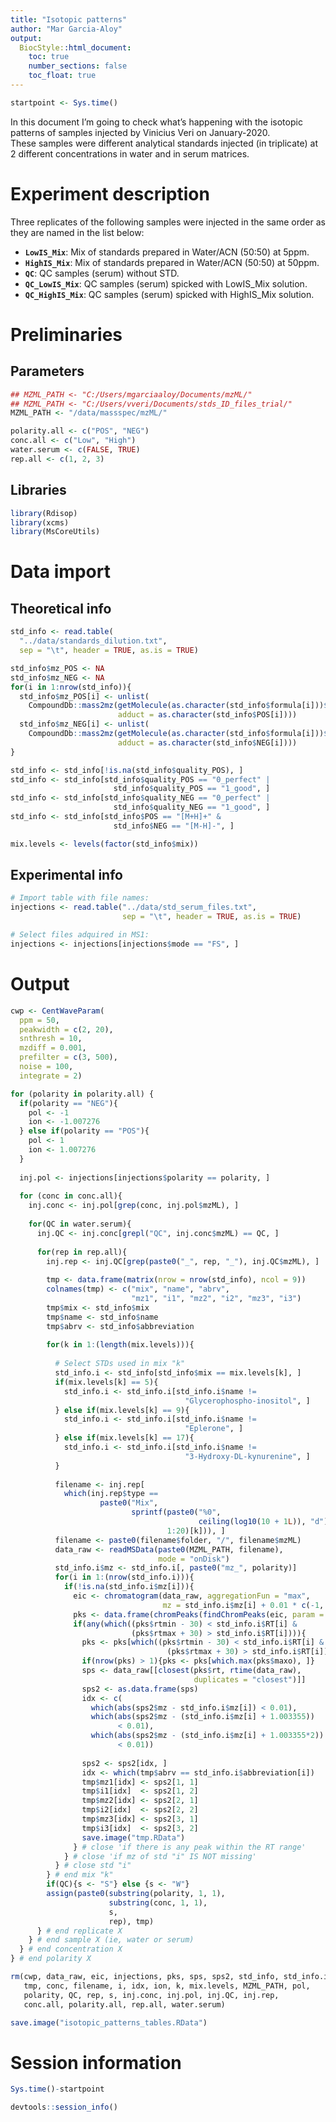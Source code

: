 ```yaml
---
title: "Isotopic patterns"
author: "Mar Garcia-Aloy"
output: 
  BiocStyle::html_document:
    toc: true
    number_sections: false
    toc_float: true
---
```


```r
startpoint <- Sys.time()
```

In this document I'm going to  check what's happening with the isotopic 
patterns of samples injected by Vinicius Veri on January-2020.   
These samples were different analytical standards injected (in triplicate) 
at 2 different concentrations in water and in serum matrices.


# Experiment description

Three replicates of the following samples were injected in the same 
order as they are named in the list below:  

- **`LowIS_Mix`**: Mix of standards prepared in Water/ACN (50:50) at 5ppm.     
- **`HighIS_Mix`**: Mix of standards prepared in Water/ACN (50:50) at 50ppm.  
- **`QC`**: QC samples (serum) without STD.  
- **`QC_LowIS_Mix`**: QC samples (serum) spicked with LowIS_Mix solution.  
- **`QC_HighIS_Mix`**: QC samples (serum) spicked with HighIS_Mix solution.  


# Preliminaries

## Parameters

```r
## MZML_PATH <- "C:/Users/mgarciaaloy/Documents/mzML/"
## MZML_PATH <- "C:/Users/vveri/Documents/stds_ID_files_trial/"
MZML_PATH <- "/data/massspec/mzML/"

polarity.all <- c("POS", "NEG") 
conc.all <- c("Low", "High")
water.serum <- c(FALSE, TRUE)
rep.all <- c(1, 2, 3)
```


## Libraries

```r
library(Rdisop)
library(xcms)
library(MsCoreUtils)
```


# Data import

## Theoretical info

```r
std_info <- read.table(
  "../data/standards_dilution.txt",
  sep = "\t", header = TRUE, as.is = TRUE)

std_info$mz_POS <- NA
std_info$mz_NEG <- NA
for(i in 1:nrow(std_info)){
  std_info$mz_POS[i] <- unlist(
    CompoundDb::mass2mz(getMolecule(as.character(std_info$formula[i]))$exactmass, 
                        adduct = as.character(std_info$POS[i])))
  std_info$mz_NEG[i] <- unlist(
    CompoundDb::mass2mz(getMolecule(as.character(std_info$formula[i]))$exactmass, 
                        adduct = as.character(std_info$NEG[i])))
}

std_info <- std_info[!is.na(std_info$quality_POS), ]
std_info <- std_info[std_info$quality_POS == "0_perfect" | 
                       std_info$quality_POS == "1_good", ]
std_info <- std_info[std_info$quality_NEG == "0_perfect" | 
                       std_info$quality_NEG == "1_good", ]
std_info <- std_info[std_info$POS == "[M+H]+" & 
                       std_info$NEG == "[M-H]-", ]

mix.levels <- levels(factor(std_info$mix))
```


## Experimental info

```r
# Import table with file names:
injections <- read.table("../data/std_serum_files.txt", 
                         sep = "\t", header = TRUE, as.is = TRUE)

# Select files adquired in MS1:
injections <- injections[injections$mode == "FS", ]
```


# Output

```r
cwp <- CentWaveParam(
  ppm = 50,
  peakwidth = c(2, 20),
  snthresh = 10,
  mzdiff = 0.001,
  prefilter = c(3, 500),
  noise = 100,
  integrate = 2)

for (polarity in polarity.all) {
  if(polarity == "NEG"){ 
    pol <- -1
    ion <- -1.007276 
  } else if(polarity == "POS"){ 
    pol <- 1
    ion <- 1.007276 
  }
  
  inj.pol <- injections[injections$polarity == polarity, ]
  
  for (conc in conc.all){
    inj.conc <- inj.pol[grep(conc, inj.pol$mzML), ]
    
    for(QC in water.serum){
      inj.QC <- inj.conc[grepl("QC", inj.conc$mzML) == QC, ]
      
      for(rep in rep.all){
        inj.rep <- inj.QC[grep(paste0("_", rep, "_"), inj.QC$mzML), ]
        
        tmp <- data.frame(matrix(nrow = nrow(std_info), ncol = 9))
        colnames(tmp) <- c("mix", "name", "abrv",
                           "mz1", "i1", "mz2", "i2", "mz3", "i3")
        tmp$mix <- std_info$mix
        tmp$name <- std_info$name
        tmp$abrv <- std_info$abbreviation
        
        for(k in 1:(length(mix.levels))){
          
          # Select STDs used in mix "k"
          std_info.i <- std_info[std_info$mix == mix.levels[k], ]
          if(mix.levels[k] == 5){
            std_info.i <- std_info.i[std_info.i$name != 
                                       "Glycerophospho-inositol", ]
          } else if(mix.levels[k] == 9){
            std_info.i <- std_info.i[std_info.i$name != 
                                       "Eplerone", ]
          } else if(mix.levels[k] == 17){
            std_info.i <- std_info.i[std_info.i$name != 
                                       "3-Hydroxy-DL-kynurenine", ]
          }
          
          filename <- inj.rep[
            which(inj.rep$type == 
                    paste0("Mix", 
                           sprintf(paste0("%0", 
                                          ceiling(log10(10 + 1L)), "d"), 
                                   1:20)[k])), ]
          filename <- paste0(filename$folder, "/", filename$mzML)
          data_raw <- readMSData(paste0(MZML_PATH, filename),
                                 mode = "onDisk")
          std_info.i$mz <- std_info.i[, paste0("mz_", polarity)]
          for(i in 1:(nrow(std_info.i))){
            if(!is.na(std_info.i$mz[i])){
              eic <- chromatogram(data_raw, aggregationFun = "max", 
                                  mz = std_info.i$mz[i] + 0.01 * c(-1, 1))
              pks <- data.frame(chromPeaks(findChromPeaks(eic, param = cwp)))
              if(any(which((pks$rtmin - 30) < std_info.i$RT[i] & 
                           (pks$rtmax + 30) > std_info.i$RT[i]))){
                pks <- pks[which((pks$rtmin - 30) < std_info.i$RT[i] & 
                                   (pks$rtmax + 30) > std_info.i$RT[i]), ]
                if(nrow(pks) > 1){pks <- pks[which.max(pks$maxo), ]}
                sps <- data_raw[[closest(pks$rt, rtime(data_raw),
                                         duplicates = "closest")]]
                sps2 <- as.data.frame(sps)
                idx <- c(
                  which(abs(sps2$mz - std_info.i$mz[i]) < 0.01),
                  which(abs(sps2$mz - (std_info.i$mz[i] + 1.003355)) 
                        < 0.01),
                  which(abs(sps2$mz - (std_info.i$mz[i] + 1.003355*2)) 
                        < 0.01))
                
                sps2 <- sps2[idx, ]
                idx <- which(tmp$abrv == std_info.i$abbreviation[i])
                tmp$mz1[idx] <- sps2[1, 1]
                tmp$i1[idx]  <- sps2[1, 2]
                tmp$mz2[idx] <- sps2[2, 1]
                tmp$i2[idx]  <- sps2[2, 2]
                tmp$mz3[idx] <- sps2[3, 1]
                tmp$i3[idx]  <- sps2[3, 2]
                save.image("tmp.RData")
              } # close 'if there is any peak within the RT range'
            } # close 'if mz of std "i" IS NOT missing'
          } # close std "i"
        } # end mix "k"
        if(QC){s <- "S"} else {s <- "W"}
        assign(paste0(substring(polarity, 1, 1), 
                      substring(conc, 1, 1), 
                      s, 
                      rep), tmp)
      } # end replicate X
    } # end sample X (ie, water or serum)
  } # end concentration X
} # end polarity X

rm(cwp, data_raw, eic, injections, pks, sps, sps2, std_info, std_info.i, 
   tmp, conc, filename, i, idx, ion, k, mix.levels, MZML_PATH, pol, 
   polarity, QC, rep, s, inj.conc, inj.pol, inj.QC, inj.rep, 
   conc.all, polarity.all, rep.all, water.serum)

save.image("isotopic_patterns_tables.RData")
```


# Session information

```r
Sys.time()-startpoint

devtools::session_info()
```

